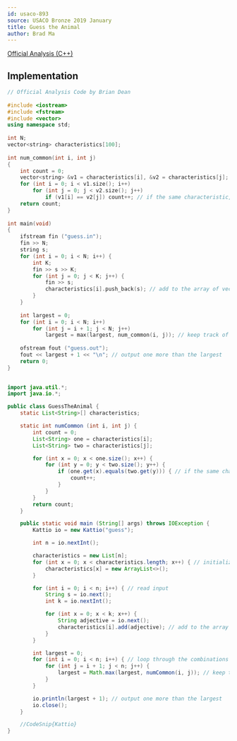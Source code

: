 ```yaml
---
id: usaco-893
source: USACO Bronze 2019 January
title: Guess the Animal
author: Brad Ma
---
```


[Official Analysis (C++)](http://usaco.org/current/data/sol_guess_bronze_jan19.html)

## Implementation

<LanguageSection>
  
<CPPSection>
  
```cpp
// Official Analysis Code by Brian Dean
	
#include <iostream>
#include <fstream>
#include <vector>
using namespace std;
 
int N;
vector<string> characteristics[100];
 
int num_common(int i, int j)
{
	int count = 0;
	vector<string> &v1 = characteristics[i], &v2 = characteristics[j];
	for (int i = 0; i < v1.size(); i++)
		for (int j = 0; j < v2.size(); j++)
			if (v1[i] == v2[j]) count++; // if the same characteristic, add to count
	return count;
}
 
int main(void)
{
	ifstream fin ("guess.in");
	fin >> N;
	string s;
	for (int i = 0; i < N; i++) {
		int K;
		fin >> s >> K;
		for (int j = 0; j < K; j++) {
			fin >> s;
			characteristics[i].push_back(s); // add to the array of vectors
		}
	}
    
	int largest = 0;
	for (int i = 0; i < N; i++)
		for (int j = i + 1; j < N; j++)
			largest = max(largest, num_common(i, j)); // keep track of the largest
 
	ofstream fout ("guess.out");
	fout << largest + 1 << "\n"; // output one more than the largest
	return 0;
}
  
```
  
</CPPSection>

<JavaSection>
  
```java
import java.util.*;
import java.io.*;

public class GuessTheAnimal {
	static List<String>[] characteristics;

	static int numCommon (int i, int j) {
		int count = 0;
		List<String> one = characteristics[i];
		List<String> two = characteristics[j];

		for (int x = 0; x < one.size(); x++) {
			for (int y = 0; y < two.size(); y++) {
				if (one.get(x).equals(two.get(y))) { // if the same characteristic, add to count
					count++;
				}
			}
		}
		return count;
	}

	public static void main (String[] args) throws IOException {
		Kattio io = new Kattio("guess");

		int n = io.nextInt();

		characteristics = new List[n];
		for (int x = 0; x < characteristics.length; x++) { // initialize lists
			characteristics[x] = new ArrayList<>();
		}

		for (int i = 0; i < n; i++) { // read input
			String s = io.next();
			int k = io.nextInt();

			for (int x = 0; x < k; x++) {
				String adjective = io.next();
				characteristics[i].add(adjective); // add to the array of lists
			}
		}

		int largest = 0;
		for (int i = 0; i < n; i++) { // loop through the combinations
			for (int j = i + 1; j < n; j++) {
				largest = Math.max(largest, numCommon(i, j)); // keep track of the largest
			}
		}

		io.println(largest + 1); // output one more than the largest
		io.close();
	}

	//CodeSnip{Kattio}
}  
```
</JavaSection>
  
</LanguageSection>
